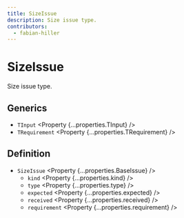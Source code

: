 ```yaml
---
title: SizeIssue
description: Size issue type.
contributors:
  - fabian-hiller
---
```



# SizeIssue

Size issue type.

## Generics

- `TInput` <Property {...properties.TInput} />
- `TRequirement` <Property {...properties.TRequirement} />

## Definition

- `SizeIssue` <Property {...properties.BaseIssue} />
  - `kind` <Property {...properties.kind} />
  - `type` <Property {...properties.type} />
  - `expected` <Property {...properties.expected} />
  - `received` <Property {...properties.received} />
  - `requirement` <Property {...properties.requirement} />
